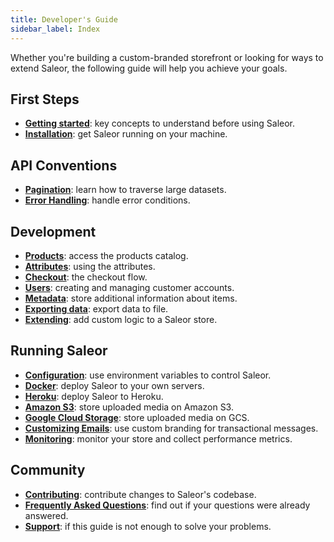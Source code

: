 ```yaml
---
title: Developer's Guide
sidebar_label: Index
---
```



Whether you're building a custom-branded storefront or looking for ways to extend Saleor, the following guide will help you achieve your goals.

## First Steps

- [**Getting started**](developer/getting-started/architecture.mdx): key concepts to understand before using Saleor.
- [**Installation**](developer/installation.mdx): get Saleor running on your machine.

## API Conventions

- [**Pagination**](developer/pagination.mdx): learn how to traverse large datasets.
- [**Error Handling**](developer/error-handling.mdx): handle error conditions.

## Development

- [**Products**](developer/products.mdx): access the products catalog.
- [**Attributes**](developer/attributes.mdx): using the attributes.
- [**Checkout**](developer/checkout.mdx): the checkout flow.
- [**Users**](developer/users.mdx): creating and managing customer accounts.
- [**Metadata**](developer/metadata.mdx): store additional information about items.
- [**Exporting data**](developer/export-products.mdx): export data to file.
- [**Extending**](developer/extending.mdx): add custom logic to a Saleor store.

## Running Saleor

- [**Configuration**](developer/running-saleor/configuration.mdx): use environment variables to control Saleor.
- [**Docker**](developer/running-saleor/docker.mdx): deploy Saleor to your own servers.
- [**Heroku**](developer/running-saleor/heroku.mdx): deploy Saleor to Heroku.
- [**Amazon S3**](developer/running-saleor/s3.mdx): store uploaded media on Amazon S3.
- [**Google Cloud Storage**](developer/running-saleor/gcs.mdx): store uploaded media on GCS.
- [**Customizing Emails**](developer/running-saleor/emails.mdx): use custom branding for transactional messages.
- [**Monitoring**](developer/running-saleor/monitoring.mdx): monitor your store and collect performance metrics.

## Community

- [**Contributing**](developer/community/contributing.mdx): contribute changes to Saleor's codebase.
- [**Frequently Asked Questions**](developer/community/faq.mdx): find out if your questions were already answered.
- [**Support**](developer/community/support.mdx): if this guide is not enough to solve your problems.
